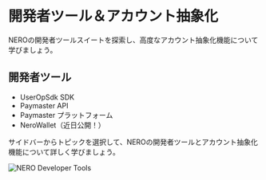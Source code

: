 
# 開発者ツール＆アカウント抽象化

NEROの開発者ツールスイートを探索し、高度なアカウント抽象化機能について学びましょう。

## 開発者ツール

- UserOpSdk SDK
- Paymaster API
- Paymaster プラットフォーム
- NeroWallet（近日公開！）

サイドバーからトピックを選択して、NEROの開発者ツールとアカウント抽象化機能について詳しく学びましょう。

<div className="flex justify-center my-8">
  <img src="/assets/developer-tools.png" alt="NERO Developer Tools" className="rounded-lg shadow-md max-w-full" />
</div>


<PageFeedback path="/ja/developer-tools/index" />
